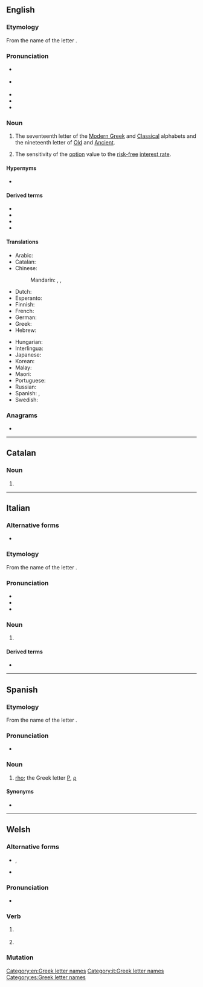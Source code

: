 {{also|Rho|rhô|rhɔ}}
==English==
{{letter_disp2|pi|[[image:Greek_uc_rho.png|31px]][[image:Greek_lc_rho.png|27px]]|sigma|ῥῶ|Ρ|ρ}}

===Etymology===
From the name of the {{etyl|grc|en}} letter {{m|grc|ῥῶ}}.

===Pronunciation===
* {{a|RP}} {{IPA|/ɹəʊ/|lang=en}}
* {{a|GenAm}} {{IPA|/ɹoʊ/|lang=en}}
* {{audio|en-us-rho.ogg|Audio (US)|lang=en}}
* {{homophones|row|roe|Rowe|lang=en}}
* {{rhymes|əʊ|lang=en}}

===Noun===
{{en-noun}}

# The seventeenth letter of the [[Modern Greek]] and [[Classical Greek|Classical]] alphabets and the nineteenth letter of [[Old Greek|Old]] and [[Ancient Greek|Ancient]].
# {{lb|en|finance}} The sensitivity of the [[option]] value to the [[risk-free]] [[interest rate]].

====Hypernyms====
* {{sense|measure of derivative price sensitivity}} {{l|en|Greeks}} {{qualifier|includes list of coordinate terms}}

====Derived terms====
* {{l|en|Rho factor}}
* {{l|en|rho meson}}
* {{l|en|rhotic}}
* {{l|en|Spearman's rho}}

====Translations====
{{trans-top|letter of Greek alphabet}}
* Arabic: {{t|ar|رُو|m}}
* Catalan: {{t+|ca|ro|f}}
* Chinese:
*: Mandarin: {{t+|cmn|肉|tr=ròu|sc=Hani}}, {{t+|cmn|若|tr=ruò|sc=Hani}}, {{t+|cmn|柔|tr=róu|sc=Hani}}
* Dutch: {{t|nl|rho|m|f}}
* Esperanto: {{t+|eo|roto}}
* Finnish: {{t+|fi|rhoo}}
* French: {{t+|fr|rhô|m}}
* German: {{t+|de|Rho|n}}
* Greek: {{t+|el|ρο|n}}
* Hebrew: {{t|he|רוֹ|f|tr=ro}}
{{trans-mid}}
* Hungarian: {{t+|hu|ró}}
* Interlingua: {{t|ia|rho}}
* Japanese: {{t+|ja|ロー|tr=rō|sc=Jpan}}
* Korean: {{t+|ko|로|sc=Kore}}
* Malay: {{t|ms|ro}}
* Maori: {{t|mi|rōu  }}
* Portuguese: {{t+|pt|rô|m}}
* Russian: {{t+|ru|ро|n}}
* Spanish: {{t+|es|ro|f}}, {{t|es|rho|f}}
* Swedish: {{t+|sv|rho}}
{{trans-bottom}}

===Anagrams===
* {{anagrams|en|a=hor|ROH|Roh|hor}}

[[Category:en:Greek letter names]]

----

==Catalan==

===Noun===
{{ca-noun|f}}

# {{alternative spelling of|ro|lang=ca}}

----

==Italian==

===Alternative forms===
* {{l|it|ro}}

===Etymology===
From the name of the {{etyl|grc|it}} letter {{m|grc|ῥῶ}}.

===Pronunciation===
* {{IPA|/rɔ/|[r̺ɔ]|lang=it}}
* {{hyphenation|rò|lang=it}}
* {{rhymes|ɔ|lang=it}}

===Noun===
{{wikipedia|lang=it}}
{{head|it|noun|g=m|g2=f|invariable}}

# {{l|en|rho}} {{gloss|Greek letter}}

====Derived terms====
* {{l|it|rotacismo}}

[[Category:it:Greek letter names]]

----

==Spanish==

===Etymology===
From the name of the {{etyl|grc|es}} letter {{m|grc|ῥῶ}}.

===Pronunciation===
* {{es-IPA|ró}}

===Noun===
{{es-noun|f}}

# [[rho]]; the Greek letter [[Ρ]], [[ρ]]

====Synonyms====
* {{l|es|ro}}

[[Category:es:Greek letter names]]

----

==Welsh==

===Alternative forms===
* {{sense|subjunctive}} {{l|cy|rhoddo}}, {{l|cy|rhotho}}
* {{sense|imperative}} {{l|cy|dyro}}

===Pronunciation===
* {{IPA|/r̥oː/|lang=cy}}

===Verb===
{{head|cy|verb form}}

# {{lb|cy|literary}} {{inflection of|rhoi||3|s|subj|lang=cy}}
# {{lb|cy|literary}} {{inflection of|rhoi||2|s|impr|lang=cy}}

===Mutation===
{{cy-mut-auto}}